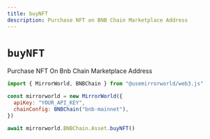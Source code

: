 ```yaml
---
title: buyNFT
description: Purchase NFT on BNB Chain Marketplace Address
---
```


# `buyNFT`

Purchase NFT On Bnb Chain Marketplace Address

```js
import { MirrorWorld, BNBChain } from "@usemirrorworld/web3.js"

const mirrorworld = new MirrorWorld({
  apiKey: "YOUR_API_KEY",
  chainConfig: BNBChain("bnb-mainnet"),
})

await mirrorworld.BNBChain.Asset.buyNFT()
```
